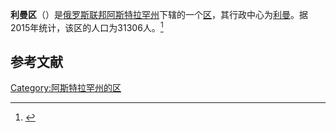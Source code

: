 {{Infobox Settlement
| official_name = 利曼区
| native_name = Лиманский район
| image_flag =  Flag of Limansky rayon (Astrakhan oblast).png 
| image_shield =  RUS Лиманский район COA.gif 
| image_map =  Astrakhanskaya_oblast_Limanskiy_rayon.png 
| settlement_type = [[区_(苏联)|区]]
| subdivision_type = [[国家|国家]]
| subdivision_type1 = [[俄罗斯行政区划|州]]
| subdivision_name = {{RUS}}
| subdivision_name1 = [[阿斯特拉罕州|阿斯特拉罕州]]
| seat_type = 行政中心
| seat = [[利曼_(阿斯特拉罕州)|利曼]]
| population_as_of=2015
| population_footnotes = <ref name=stat />
| population_total = 31306
| timezone = [[萨马拉时间|MSK+1]]
| utc_offset = +4
}}
'''利曼区'''（{{lang-ru|Лиманский район}}）是[[俄罗斯联邦|俄罗斯联邦]][[阿斯特拉罕州|阿斯特拉罕州]]下辖的一个[[区_(苏联)|区]]，其行政中心为[[利曼_(阿斯特拉罕州)|利曼]]。据2015年统计，该区的人口为31306人。<ref name=stat>{{cite web |url=http://www.gks.ru/free_doc/doc_2015/bul_dr/mun_obr2015.rar |title=Численность населения Российской Федерации по муниципальным образованиям на 1 января 2015 года |accessdate=2015-08-06 |archiveurl=https://www.webcitation.org/6aaNzOlFO?url=http://www.gks.ru/free_doc/doc_2015/bul_dr/mun_obr2015.rar |archivedate=2015-08-06 |language=ru |deadurl=yes }}</ref>

== 参考文献 ==
{{reflist}}

{{Russia-stub}}

[[Category:阿斯特拉罕州的区|Category:阿斯特拉罕州的区]]